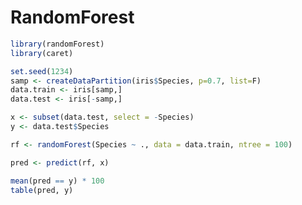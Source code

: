 # RandomForest

```r
library(randomForest)
library(caret)
```

```r
set.seed(1234)
samp <- createDataPartition(iris$Species, p=0.7, list=F)
data.train <- iris[samp,]
data.test <- iris[-samp,]
```

```r
x <- subset(data.test, select = -Species)
y <- data.test$Species
```

```r
rf <- randomForest(Species ~ ., data = data.train, ntree = 100)
```

```r
pred <- predict(rf, x)
```

```r
mean(pred == y) * 100
table(pred, y)
```
